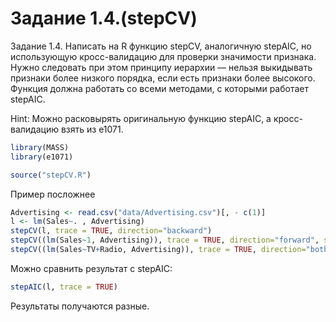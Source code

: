 Задание 1.4.(stepCV)
========================================================
Задание 1.4. Написать на R функцию stepCV, аналогичную stepAIC, но использующую кросс-валидацию для проверки значимости признака. Нужно следовать при этом принципу иерархии — нельзя выкидывать признаки более низкого порядка, если есть признаки более высокого. Функция должна работать со всеми методами, с которыми работает stepAIC.

Hint: Можно расковырять оригинальную функцию stepAIC, а кросс-валидацию взять из e1071.

```r
library(MASS)
library(e1071)
```

```r
source("stepCV.R")
```

Пример посложнее

```r
Advertising <- read.csv("data/Advertising.csv")[, - c(1)]
l <- lm(Sales~. , Advertising)
stepCV(l, trace = TRUE, direction="backward")
stepCV((lm(Sales~1, Advertising)), trace = TRUE, direction="forward", scope=Sales~I(Radio*Newspaper) + Radio + TV )
stepCV((lm(Sales~TV+Radio, Advertising)), trace = TRUE, direction="both", scope=list(lower=Sales~1, upper=Sales~I(Radio*Newspaper) + Radio + TV))$anova
```

Можно сравнить результат с stepAIC:
```r
stepAIC(l, trace = TRUE)
```

Результаты получаются разные.

